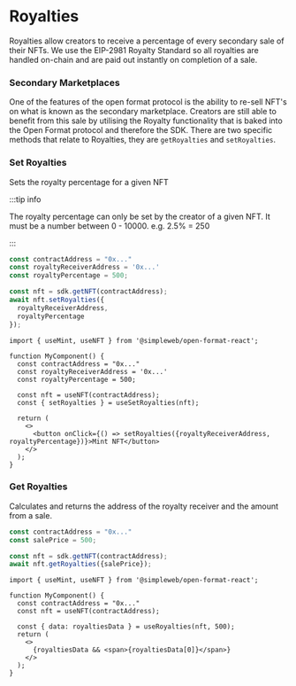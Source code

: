 
# Royalties

Royalties allow creators to receive a percentage of every secondary sale of their NFTs. We use the EIP-2981 Royalty Standard so all royalties are handled on-chain and are paid out instantly on completion of a sale.

### Secondary Marketplaces

One of the features of the open format protocol is the ability to re-sell NFT's on what is known as the secondary marketplace. Creators are still able to benefit from this sale by utilising the Royalty functionality that is baked into the Open Format protocol and therefore the SDK.
There are two specific methods that relate to Royalties, they are `getRoyalties` and `setRoyalties`.

### Set Royalties

Sets the royalty percentage for a given NFT

:::tip info

The royalty percentage can only be set by the creator of a given NFT. It must be a number between 0 - 10000. e.g. 2.5% = 250


:::

<Tabs groupId="sdk">
<TabItem value="js" label="JavaScript">


```jsx
const contractAddress = "0x..."
const royaltyReceiverAddress = '0x...'
const royaltyPercentage = 500;

const nft = sdk.getNFT(contractAddress);
await nft.setRoyalties({
  royaltyReceiverAddress,
  royaltyPercentage
});
```

</TabItem>
<TabItem value="react" label="React">

```tsx
import { useMint, useNFT } from '@simpleweb/open-format-react';

function MyComponent() {
  const contractAddress = "0x..."
  const royaltyReceiverAddress = '0x...'
  const royaltyPercentage = 500;

  const nft = useNFT(contractAddress);
  const { setRoyalties } = useSetRoyalties(nft);

  return (
    <>
      <button onClick={() => setRoyalties({royaltyReceiverAddress, royaltyPercentage})}>Mint NFT</button>
    </>
  );
}
```

</TabItem>
</Tabs>

### Get Royalties

Calculates and returns the address of the royalty receiver and the amount from a sale.

<Tabs groupId="sdk">
<TabItem value="js" label="JavaScript">


```jsx
const contractAddress = "0x..."
const salePrice = 500;

const nft = sdk.getNFT(contractAddress);
await nft.getRoyalties({salePrice});
```

</TabItem>
<TabItem value="react" label="React">

```tsx
import { useMint, useNFT } from '@simpleweb/open-format-react';

function MyComponent() {
  const contractAddress = "0x..."
  const nft = useNFT(contractAddress);

  const { data: royaltiesData } = useRoyalties(nft, 500);
  return (
    <>
      {royaltiesData && <span>{royaltiesData[0]}</span>}
    </>
  );
}
```

</TabItem>
</Tabs>